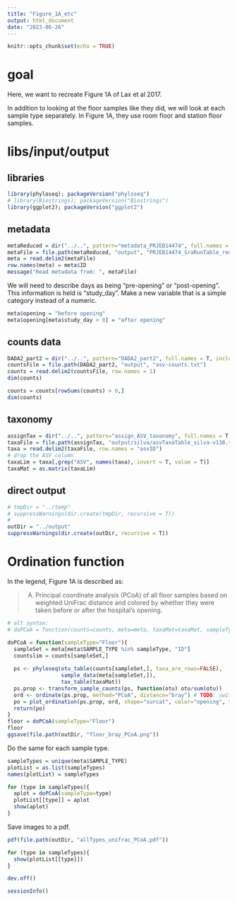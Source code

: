 ```yaml
---
title: "Figure_1A_etc"
output: html_document
date: "2023-06-26"
---
```


```r
knitr::opts_chunk$set(echo = TRUE)
```

# goal

Here, we want to recreate Figure 1A of Lax et al 2017.

In addition to looking at the floor samples like they did, we will look at each sample type separately.  In Figure 1A, they use room floor and station floor samples.

# libs/input/output

## libraries

```r
library(phyloseq); packageVersion("phyloseq")
# library(Biostrings); packageVersion("Biostrings")
library(ggplot2); packageVersion("ggplot2")
```


## metadata

```r
metaReduced = dir("../..", pattern="metadata_PRJEB14474", full.names = T, include.dirs = T)
metaFile = file.path(metaReduced, "output", "PRJEB14474_SraRunTable_reduced.txt")
meta = read.delim2(metaFile)
row.names(meta) = meta$ID
message("Read metadata from: ", metaFile)
```

We will need to describe days as being "pre-opening" or "post-opening".  This information is held is "study_day". Make a new variable that is a simple category instead of a numeric.
```r
meta$opening = "before opening"
meta$opening[meta$study_day > 0] = "after opening"
```


## counts data

```r
DADA2_part2 = dir("../..", pattern="DADA2_part2", full.names = T, include.dirs = T)
countsFile = file.path(DADA2_part2, "output", "asv-counts.txt")
counts = read.delim2(countsFile, row.names = 1)
dim(counts)

counts = counts[rowSums(counts) > 0,]
dim(counts)
```

## taxonomy

```r
assignTax = dir("../..", pattern="assign_ASV_taxonomy", full.names = T, include.dirs = T)
taxaFile = file.path(assignTax, "output/silva/asvTaxaTable_silva-v138.txt")
taxa = read.delim2(taxaFile, row.names = "asvID")
# drop the ASV column
taxaLim = taxa[,grep("ASV", names(taxa), invert = T, value = T)]
taxaMat = as.matrix(taxaLim)
```


## direct output

```r
# tmpDir = "../temp"
# suppressWarnings(dir.create(tmpDir, recursive = T))
# 
outDir = "../output"
suppressWarnings(dir.create(outDir, recursive = T))
```

# Ordination function

In the legend, Figure 1A is described as:

> (A) Principal coordinate analysis (PCoA) of all floor samples based on weighted UniFrac distance and colored by whether they were taken before or after the hospital’s opening.

```r
# alt syntax: 
# doPCoA = function(counts=counts, meta=meta, taxaMat=taxaMat, sampleType="Floor"){

doPCoA = function(sampleType="Floor"){
  sampleSet = meta[meta$SAMPLE_TYPE %in% sampleType, "ID"]
  countslim = counts[sampleSet,]
  
  ps <- phyloseq(otu_table(counts[sampleSet,], taxa_are_rows=FALSE), 
                 sample_data(meta[sampleSet,]), 
                 tax_table(taxaMat))
  ps.prop <- transform_sample_counts(ps, function(otu) otu/sum(otu))
  ord <- ordinate(ps.prop, method="PCoA", distance="bray") # TODO: switch to unifrac to match paper
  po = plot_ordination(ps.prop, ord, shape="surcat", color="opening", title=paste0("bray PCoA - ", sampleType))
  return(po)
}
floor = doPCoA(sampleType="Floor")
floor
ggsave(file.path(outDir, "floor_bray_PCoA.png"))
```

Do the same for each sample type.

```r
sampleTypes = unique(meta$SAMPLE_TYPE)
plotList = as.list(sampleTypes)
names(plotList) = sampleTypes

for (type in sampleTypes){
  aplot = doPCoA(sampleType=type)
  plotList[[type]] = aplot
  show(aplot)
}
```

Save images to a pdf.
```r
pdf(file.path(outDir, "allTypes_unifrac_PCoA.pdf"))

for (type in sampleTypes){
  show(plotList[[type]])
}

dev.off()
```












```r
sessionInfo()
```

